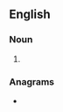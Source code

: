 ==English==

===Noun===
{{head|en|noun form}}

# {{plural of|en|polyester}}

===Anagrams===
* {{anagrams|en|a=eeloprssty|poetryless|proselytes|pteryloses}}